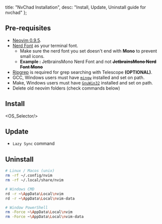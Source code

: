   title: "NvChad Installation",
  desc: "Install, Update, Uninstall guide for nvchad"
};


## Pre-requisites

- [Neovim 0.9.5](https://github.com/neovim/neovim/releases/tag/v0.9.5).
- [Nerd Font](https://www.nerdfonts.com/) as your terminal font.
  - Make sure the nerd font you set doesn't end with <strong>Mono</strong> to prevent small icons. 
  - <strong>Example : </strong> JetbrainsMono Nerd Font and not **<s>JetbrainsMono Nerd Font Mono</s>**
- [Ripgrep](https://github.com/BurntSushi/ripgrep) is required for grep searching with Telescope <strong>(OPTIONAL)</strong>. 
- GCC, Windows users must have [`mingw`](http://mingw-w64.org/downloads) installed and set on path.
- Make, Windows users must have [`GnuWin32`](https://gnuwin32.sourceforge.net/install.html) installed and set on path.
- Delete old neovim folders (check commands below)

## Install

<OS_Selector/>

## Update

- `Lazy Sync` command

## Uninstall

```bash
# Linux / Macos (unix)
rm -rf ~/.config/nvim
rm -rf ~/.local/share/nvim

# Windows CMD
rd -r ~\AppData\Local\nvim
rd -r ~\AppData\Local\nvim-data

# Window PowerShell
rm -Force ~\AppData\Local\nvim
rm -Force ~\AppData\Local\nvim-data
```
